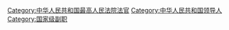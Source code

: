{{中华人民共和国最高人民法院院长|nocat}}

[[Category:中华人民共和国最高人民法院法官|Category:中华人民共和国最高人民法院法官]]
[[Category:中华人民共和国领导人|Category:中华人民共和国领导人]]
[[Category:国家级副职|Category:国家级副职]]